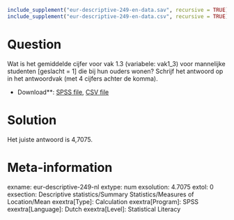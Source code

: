 ```r
include_supplement("eur-descriptive-249-en-data.sav", recursive = TRUE)
include_supplement("eur-descriptive-249-en-data.csv", recursive = TRUE)
```

Question
========
Wat is het gemiddelde cijfer voor vak 1.3 (variabele: vak1_3) voor mannelijke studenten [geslacht = 1] die bij hun ouders wonen? Schrijf het antwoord op in het antwoordvak (met 4 cijfers achter de komma).

* Download**: [SPSS file](eur-descriptive-249-en-data.sav), [CSV file](eur-descriptive-249-en-data.csv)


Solution
========
Het juiste antwoord is 4,7075.

Meta-information
================
exname: eur-descriptive-249-nl
extype: num
exsolution: 4.7075
extol: 0
exsection: Descriptive statistics/Summary Statistics/Measures of Location/Mean
exextra[Type]: Calculation
exextra[Program]: SPSS
exextra[Language]: Dutch
exextra[Level]: Statistical Literacy
